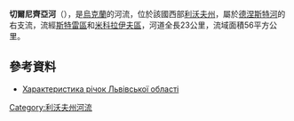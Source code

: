 '''切爾尼齊亞河'''（{{lang-uk|Черниця}}），是[[烏克蘭|烏克蘭]]的河流，位於該國西部[[利沃夫州|利沃夫州]]，屬於[[德涅斯特河|德涅斯特河]]的右支流，流經[[斯特雷區|斯特雷區]]和[[米科拉伊夫區|米科拉伊夫區]]，河道全長23公里，流域面積56平方公里。

==參考資料==
* [http://oblwodgosp.lviv.ua/files/pi4ku.doc Характеристика річок Львівської області]{{dead link|date=2017年11月|bot=InternetArchiveBot|fix-attempted=yes}}
{{Ukraine-river-stub}}
{{DEFAULTSORT:Черниця (притока Дністра)}}
[[Category:利沃夫州河流|Category:利沃夫州河流]]
